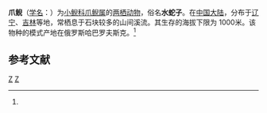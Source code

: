 {{Speciesbox
| taxon = Onychodactylus fischeri
| image = Onychodactylus fischeri01.jpeg
| binomial_authority = (Boulenger, 1886)<ref name='id4807'>{{cite web| url =http://www.bioinfo.cn/db05/BjdwSpecies.php?action=view&id=4807| title =爪鲵| work =《中国动物物种编目数据库》| publisher =中国科学院微生物研究所| author =中国科学院动物研究所| accessdate =2009-04-11| deadurl =yes| archiveurl =https://web.archive.org/web/20160305035712/http://www.bioinfo.cn/db05/BjdwSpecies.php?action=view&id=4807| archivedate =2016-03-05}}</ref>
}}

'''爪鲵'''（[[学名|学名]]：{{lang|la|''Onychodactylus fischeri''}}）为[[小鲵科|小鲵科]][[爪鲵属|爪鲵属]]的[[两栖动物|两栖动物]]，俗名'''水蛇子'''。在[[中国大陆|中国大陆]]，分布于[[辽宁|辽宁]]、[[吉林|吉林]]等地，常栖息于石块较多的山间溪流。其生存的海拔下限为 1000米。该物种的模式产地在俄罗斯哈巴罗夫斯克。<ref name='id4807'/>

== 参考文献 ==
{{reflist}}

{{Taxonbar|from=Q135084}}

[[Category:爪鲵属|Z]]
[[Category:1886年描述的动物|Z]]


{{amphibian-stub}}